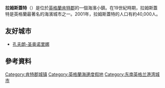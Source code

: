 {{infobox UK place
|country                  = England
|civil_parish             = Ramsgate
|static_image_name        = Ramsgate 2.jpg
|static_image_caption     = The Royal Harbour
|official_name            = Ramsgate
|latitude                 = 51.336
|longitude                =  1.416
|label_position           = left
|population               = 40,408
|population_ref           = (2011普查)<ref>{{cite web|url=http://www.neighbourhood.statistics.gov.uk/dissemination/LeadKeyFigures.do?a=7&b=11127818&c=Ramsgate&d=16&e=62&g=6438985&i=1001x1003x1032x1004&m=0&r=1&s=1443796820768&enc=1|title=Town population 2011|accessdate=2 October 2015|archive-url=https://web.archive.org/web/20151006132621/http://www.neighbourhood.statistics.gov.uk/dissemination/LeadKeyFigures.do?a=7&b=11127818&c=Ramsgate&d=16&e=62&g=6438985&i=1001x1003x1032x1004&m=0&r=1&s=1443796820768&enc=1|archive-date=2015-10-06|dead-url=yes}}</ref>
|shire_district           = [[Thanet|Thanet]]
|region                   = South East England
|shire_county             = [[肯特郡|肯特郡]]
|post_town                = RAMSGATE
|postcode_district        = CT11 & CT12
|postcode_area            = CT
|dial_code                = 01843
|os_grid_reference        = TR382648
}}
'''拉姆斯蓋特'''（{{lang-en|Ramsgate}}）是位於[[英格蘭|英格蘭]][[肯特郡|肯特郡]]的一個海濱小鎮。在19世紀時期，拉姆斯蓋特是英格蘭最著名的海濱城市之一。2001年，拉姆斯蓋特的人口有約40,000人。

==友好城市==
* {{FRA}} [[孔夫朗-圣奥诺里娜|孔夫朗-圣奥诺里娜]]
== 參考資料 ==
{{reflist}}

[[Category:肯特郡城镇|Category:肯特郡城镇]]
[[Category:英格蘭海邊度假地|Category:英格蘭海邊度假地]]
[[Category:东南英格兰港湾城市|Category:东南英格兰港湾城市]]